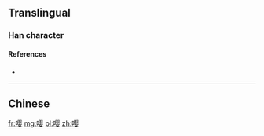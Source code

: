 {{also|嚶}}
==Translingual==

===Han character===
{{Han char|rn=30|rad=口|as=11|sn=14|four=|canj=RBOV|ids=⿰口婴}}

====References====
* {{Han ref|kx=0206.201|hdz=10677.040|uh=5624|ud=22052}}

----

==Chinese==
{{zh-see|嚶}}

[[fr:嘤]]
[[mg:嘤]]
[[pl:嘤]]
[[zh:嘤]]